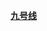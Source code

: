 [[上海轨道交通9号线|'''<span style="color: #{{上海地铁标志色|9}};">九号线</span>''']]<noinclude>
{{documentation|Template:上海轨道交通一号线/doc}}</noinclude>